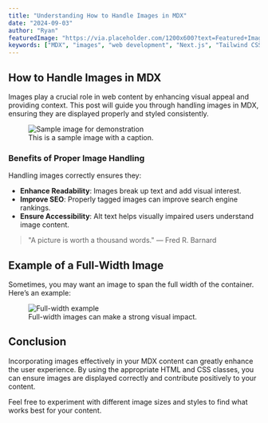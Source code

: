 ```yaml
---
title: "Understanding How to Handle Images in MDX"
date: "2024-09-03"
author: "Ryan"
featuredImage: "https://via.placeholder.com/1200x600?text=Featured+Image"
keywords: ["MDX", "images", "web development", "Next.js", "Tailwind CSS"]
---
```


## How to Handle Images in MDX

Images play a crucial role in web content by enhancing visual appeal and providing context. This post will guide you through handling images in MDX, ensuring they are displayed properly and styled consistently.

<figure className="float-right ml-4 mb-2">
  <img 
    src="https://via.placeholder.com/300x200?text=Sample+Image" 
    alt="Sample image for demonstration" 
    className="w-full max-w-xs h-auto rounded-lg"
  />
  <figcaption className="text-center text-sm text-gray-500 dark:text-gray-400 mt-2">
    This is a sample image with a caption.
  </figcaption>
</figure>

### Benefits of Proper Image Handling

Handling images correctly ensures they:

- **Enhance Readability**: Images break up text and add visual interest.
- **Improve SEO**: Properly tagged images can improve search engine rankings.
- **Ensure Accessibility**: Alt text helps visually impaired users understand image content.

> "A picture is worth a thousand words." — Fred R. Barnard

## Example of a Full-Width Image

Sometimes, you may want an image to span the full width of the container. Here’s an example:

<figure className="mb-4">
  <img 
    src="https://via.placeholder.com/1200x600?text=Full+Width+Image" 
    alt="Full-width example" 
    className="w-full h-auto rounded-lg"
  />
  <figcaption className="text-center text-sm text-gray-500 dark:text-gray-400 mt-2">
    Full-width images can make a strong visual impact.
  </figcaption>
</figure>

## Conclusion

Incorporating images effectively in your MDX content can greatly enhance the user experience. By using the appropriate HTML and CSS classes, you can ensure images are displayed correctly and contribute positively to your content.

Feel free to experiment with different image sizes and styles to find what works best for your content.
